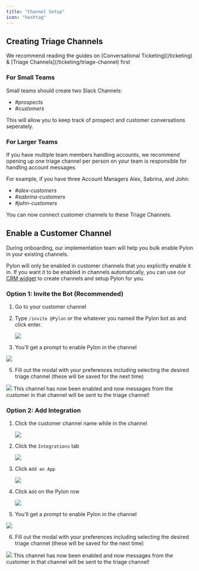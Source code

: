 ```yaml
---
title: "Channel Setup"
icon: "hashtag"
---
```


## Creating Triage Channels

<Tip>
  We recommend reading the guides on [Conversational Ticketing](/ticketing) &
  [Triage Channels](/ticketing/triage-channel) first
</Tip>

### For Small Teams

Small teams should create two Slack Channels:

- _#prospects_
- _#customers_

This will allow you to keep track of prospect and customer conversations
seperately.

### For Larger Teams

If you have multiple team members handling accounts, we recommend opening up one
triage channel per person on your team is responsible for handling account
messages.

For example, if you have three Account Managers Alex, Sabrina, and John:

- _#alex-customers_
- _#sabrina-customers_
- _#john-customers_

<Check>You can now connect customer channels to these Triage Channels.</Check>

## Enable a Customer Channel

<Tip>
  During onboarding, our implementation team will help you bulk enable Pylon in
  your existing channels.
</Tip>

Pylon will only be enabled in customer channels that you explicitly enable it
in. If you want it to be enabled in channels automatically, you can use our
[CRM widget](/crm/salesforce/features#channel-creation-from-salesforce) to
create channels and setup Pylon for you.

### Option 1: Invite the Bot (Recommended)

1. Go to your customer channel
2. Type `/invite @Pylon` or the whatever you named the Pylon bot as and click
   enter.

   <Frame>
     <img src="/images/enable-1.png" />
   </Frame>

3. You'll get a prompt to enable Pylon in the channel

<Frame>
  <img src="/images/enable-3.png" />
</Frame>

5. Fill out the modal with your preferences including selecting the desired
   triage channel (these will be saved for the next time)

<Frame>
  <img src="/images/enable-4.png" />
</Frame>

<Check>
  This channel has now been enabled and now messages from the customer in that
  channel will be sent to the triage channel!
</Check>

### Option 2: Add Integration

1. Click the customer channel name while in the channel

   <Frame>
     <img src="/images/integration-1.png" />
   </Frame>

2. Click the `Integrations` tab

   <Frame>
     <img src="/images/integration-2.png" />
   </Frame>

3. Click `Add an App`

   <Frame>
     <img src="/images/integration-3.png" />
   </Frame>

4. Click `Add` on the Pylon row

   <Frame>
     <img src="/images/integration-4.png" />
   </Frame>

5. You'll get a prompt to enable Pylon in the channel

<Frame>
  <img src="/images/enable-3.png" />
</Frame>

6. Fill out the modal with your preferences including selecting the desired
   triage channel (these will be saved for the next time)

<Frame>
  <img src="/images/enable-4.png" />
</Frame>

<Check>
  This channel has now been enabled and now messages from the customer in that
  channel will be sent to the triage channel!
</Check>
